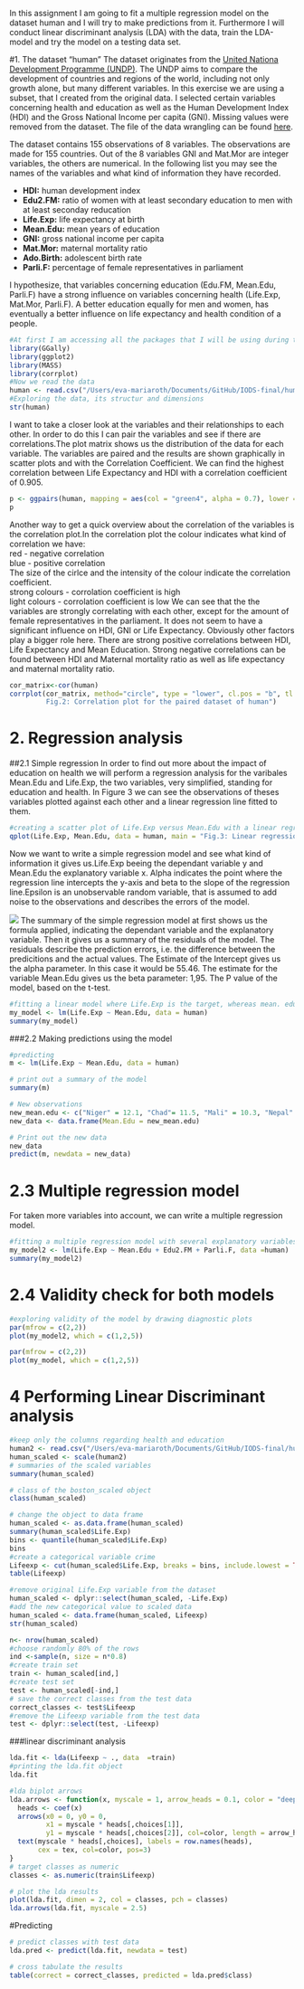 In this assignment I am going to fit a multiple regression model on the dataset human and I will try to make predictions from it.
Furthermore I will conduct linear discriminant analysis (LDA) with the data, train the LDA-model and try the model on a testing data set.

#1. The dataset "human"
The dataset originates from the [United Nationa Development Programme (UNDP)](http://hdr.undp.org/en/content/human-development-index-hdi). The UNDP aims to compare the development of countries and regions of the world, including not only growth alone, but many different variables. In this exercise we are using a subset, that I created from the original data. I selected certain variables concerning health and education as well as the Human Development Index (HDI) and the Gross National Income per capita (GNI). Missing values were removed from the dataset. The file of the data wrangling can be found [here](https://github.com/evaroth/IODS-final/blob/master/datawrangling.R). 

The dataset contains 155 observations of 8 variables. The observations are made for 155 countries. Out of the 8 variables GNI and Mat.Mor are integer variables, the others are numerical. In the following list you may see the names of the variables and what kind of information they have recorded.

* **HDI:** human development index
* **Edu2.FM:** ratio of women with at least secondary education to men with at least seconday reducation
* **Life.Exp:** life expectancy at birth
* **Mean.Edu:** mean years of education
* **GNI:** gross national income per capita
* **Mat.Mor:** maternal mortality ratio
* **Ado.Birth:** adolescent birth rate
* **Parli.F:** percentage of female representatives in parliament

I hypothesize, that variables concerning education (Edu.FM, Mean.Edu, Parli.F) have a strong influence on variables concerning health (Life.Exp, Mat.Mor, Parli.F). A better education equally for men and women, has eventually a better influence on life expectancy and health condition of a people.

```r
#At first I am accessing all the packages that I will be using during this exercise
library(GGally)
library(ggplot2)
library(MASS)
library(corrplot)
#Now we read the data
human <- read.csv("/Users/eva-mariaroth/Documents/GitHub/IODS-final/human_.csv", header = TRUE, sep= ",")
#Exploring the data, its structur and dimensions
str(human)
```
I want to take a closer look at the variables and their relationships to each other. In order to do this I can pair the variables and see if there are correlations.The plot matrix shows us the distribution of the data for each variable. The variables are paired and the results are shown graphically in scatter plots and with the Correlation Coefficient. We can find the highest correlation between Life Expectancy and HDI with a correlation coefficient of 0.905.
```r
p <- ggpairs(human, mapping = aes(col = "green4", alpha = 0.7), lower = list(combo = wrap("facethist", bins = 18)), title = "Fig. 1: Graphical overview of the dataset human")
p
```

Another way to get a quick overview about the correlation of the variables is the correlation plot.In the correlation plot the colour indicates what kind of correlation we have:    
red - negative correlation  
blue - positive correlation  
The size of the cirlce and the intensity of the colour indicate the correlation coefficient.  
strong colours - corrolation coefficient is high    
light colours  - corrolation coefficient is low 
We can see that the the variables are strongly correlating with each other, except for the amount of female representatives in the parliament. It does not seem to have a significant influence on HDI, GNI or Life Expectancy. Obviously other factors play a bigger role here. There are strong positive correlations between HDI, Life Expectancy and Mean Education. Strong negative correlations can be found between HDI and Maternal mortality ratio as well as life expectancy and maternal mortality ratio.

```r
cor_matrix<-cor(human)
corrplot(cor_matrix, method="circle", type = "lower", cl.pos = "b", tl.pos = "d", tl.cex = 0.6, title = "
         Fig.2: Correlation plot for the paired dataset of human")
```

# 2. Regression analysis
##2.1 Simple regression
In order to find out more about the impact of education on health we will perform a regression analysis for the varibales Mean.Edu and Life.Exp, the two variables, very simplified, standing for education and health. In Figure 3 we can see the observations of theses variables plotted against each other and a linear regression line fitted to them. 
```r
#creating a scatter plot of Life.Exp versus Mean.Edu with a linear regression line
qplot(Life.Exp, Mean.Edu, data = human, main = "Fig.3: Linear regression for life expectancy and mean years of education", colour = "red") + geom_smooth(method = "lm")
```

Now we want to write a simple regression model and see what kind of information it gives us.Life.Exp beeing the dependant variable y and Mean.Edu the explanatory variable x. Alpha indicates the point where the regression line intercepts the y-axis and beta to the slope of the regression line.Epsilon is an unobservable random variable, that is assumed to add noise to the observations and describes the errors of the model.

![](/Users/eva-mariaroth/Desktop/Bildschirmfoto 2017-12-18 um 11.59.50.png)
The summary of the simple regression model at first shows us the formula applied, indicating the dependant variable and the explanatory variable. Then it gives us a summary of the residuals of the model. The residuals describe the prediction errors, i.e. the difference between the predicitions and the actual values. The Estimate of the Intercept gives us the alpha parameter. In this case it would be 55.46. The estimate for the variable Mean.Edu gives us the beta parameter: 1,95. The P value of the model, based on the t-test.

```r
#fitting a linear model where Life.Exp is the target, whereas mean. edu is the explanatory variable
my_model <- lm(Life.Exp ~ Mean.Edu, data = human)
summary(my_model)
```

###2.2 Making predictions using the model
```r
#predicting
m <- lm(Life.Exp ~ Mean.Edu, data = human)

# print out a summary of the model
summary(m)

# New observations
new_mean.edu <- c("Niger" = 12.1, "Chad"= 11.5, "Mali" = 10.3, "Nepal" = 10.5, "Haiti" =11,7, "Yemen" = 10)
new_data <- data.frame(Mean.Edu = new_mean.edu)

# Print out the new data
new_data
predict(m, newdata = new_data)
```




# 2.3 Multiple regression model
For taken more variables into account, we can write a multiple regression model.

```r
#fitting a multiple regression model with several explanatory variables
my_model2 <- lm(Life.Exp ~ Mean.Edu + Edu2.FM + Parli.F, data =human)
summary(my_model2)
```
# 2.4 Validity check for both models
```r
#exploring validity of the model by drawing diagnostic plots
par(mfrow = c(2,2))
plot(my_model2, which = c(1,2,5))
```

```r
par(mfrow = c(2,2))
plot(my_model, which = c(1,2,5))
```
# 4 Performing Linear Discriminant analysis
```r
#keep only the columns regarding health and education
human2 <- read.csv("/Users/eva-mariaroth/Documents/GitHub/IODS-final/human2.csv", header = TRUE, sep= ",")
human_scaled <- scale(human2)
# summaries of the scaled variables
summary(human_scaled)
```
```r
# class of the boston_scaled object
class(human_scaled)

# change the object to data frame
human_scaled <- as.data.frame(human_scaled)
summary(human_scaled$Life.Exp)
bins <- quantile(human_scaled$Life.Exp)
bins
#create a categorical variable crime
Lifeexp <- cut(human_scaled$Life.Exp, breaks = bins, include.lowest = TRUE, labels = c("low", "med_low", "med_high", "high"))
table(Lifeexp)
```
```r
#remove original Life.Exp variable from the dataset
human_scaled <- dplyr::select(human_scaled, -Life.Exp)
#add the new categorical value to scaled data
human_scaled <- data.frame(human_scaled, Lifeexp)
str(human_scaled)
```
```r
n<- nrow(human_scaled)
#choose randomly 80% of the rows
ind <-sample(n, size = n*0.8)
#create train set
train <- human_scaled[ind,]
#create test set
test <- human_scaled[-ind,]
# save the correct classes from the test data
correct_classes <- test$Lifeexp
#remove the Lifeexp variable from the test data
test <- dplyr::select(test, -Lifeexp)
```

###linear discriminant analysis

```r
lda.fit <- lda(Lifeexp ~ ., data  =train)
#printing the lda.fit object
lda.fit
```
```r
#lda biplot arrows
lda.arrows <- function(x, myscale = 1, arrow_heads = 0.1, color = "deeppink2", tex = 1.25, choices = c(1,2)){
  heads <- coef(x)
  arrows(x0 = 0, y0 = 0, 
         x1 = myscale * heads[,choices[1]], 
         y1 = myscale * heads[,choices[2]], col=color, length = arrow_heads)
  text(myscale * heads[,choices], labels = row.names(heads), 
       cex = tex, col=color, pos=3)
}
# target classes as numeric
classes <- as.numeric(train$Lifeexp)

# plot the lda results
plot(lda.fit, dimen = 2, col = classes, pch = classes)
lda.arrows(lda.fit, myscale = 2.5)
```

#Predicting
```r
# predict classes with test data
lda.pred <- predict(lda.fit, newdata = test)

# cross tabulate the results
table(correct = correct_classes, predicted = lda.pred$class)
```




























